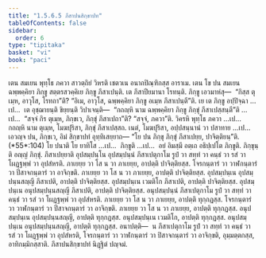 ```yaml
---
title: "1.5.6.5 ภึสาปนสิกฺขาปท"
tableOfContents: false
sidebar:
  order: 6
type: "tipitaka"
basket: "vi"
book: "paci"
---
```



<DynamicBreadcrumb />

<Division number="345" book="paci">

<Paragraph number="1057" book="paci">
เตน สมเยน พุทฺโธ ภควา สาวตฺถิยํ วิหรติ เชตวเน อนาถปิณฺฑิกสฺส อาราเม. เตน โข ปน สมเยน ฉพฺพคฺคิยา ภิกฺขู สตฺตรสวคฺคิเย ภิกฺขู ภึสาเปนฺติ. เต ภึสาปียมานา โรทนฺติ. ภิกฺขู เอวมาหํสุ—  “กิสฺส ตุเมฺห, อาวุโส, โรทถา”ติ? “อิเม, อาวุโส, ฉพฺพคฺคิยา ภิกฺขู อเมฺห ภึสาเปนฺตี”ติ.
</Paragraph>

<Paragraph number="1058" book="paci">
เย เต ภิกฺขู อปฺปิจฺฉา …เป…  เต อุชฺฌายนฺติ ขิยฺยนฺติ วิปาเจนฺติ—  “กถญฺหิ นาม ฉพฺพคฺคิยา ภิกฺขู ภิกฺขุํ ภึสาเปสฺสนฺตี”ติ …เป…  “สจฺจํ กิร ตุเมฺห, ภิกฺขเว, ภิกฺขุํ ภึสาเปถา”ติ? “สจฺจํ, ภควา”ติ. วิครหิ พุทฺโธ ภควา …เป…  กถญฺหิ นาม ตุเมฺห, โมฆปุริสา, ภิกฺขุํ ภึสาเปสฺสถ. เนตํ, โมฆปุริสา, อปฺปสนฺนานํ วา ปสาทาย …เป…  เอวญฺจ ปน, ภิกฺขเว, อิมํ สิกฺขาปทํ อุทฺทิเสยฺยาถ—
</Paragraph>

</Division>
<Division number="346" book="paci">

<Paragraph number="1059" book="paci">
<Emphasis>“โย ปน ภิกฺขุ ภิกฺขุํ ภึสาเปยฺย, ปาจิตฺติยนฺ”</Emphasis>ติ. (*55*:<Emphasis>104</Emphasis>)
</Paragraph>

</Division>
<Division number="347" book="paci">

<Paragraph number="1060" book="paci">
<Emphasis>โย ปนา</Emphasis>ติ โย ยาทิโส …เป…  <Emphasis>ภิกฺขู</Emphasis>ติ …เป…  อยํ อิมสฺมึ อตฺเถ อธิปฺเปโต ภิกฺขูติ.
</Paragraph>

<Paragraph number="1061" book="paci">
<Emphasis>ภิกฺขุนฺ</Emphasis>ติ อญฺญํ ภิกฺขุํ.
</Paragraph>

<Paragraph number="1062" book="paci">
<Emphasis>ภึสาเปยฺยา</Emphasis>ติ อุปสมฺปนฺโน อุปสมฺปนฺนํ ภึสาเปตุกาโม รูปํ วา สทฺทํ วา คนฺธํ วา รสํ วา โผฏฺฐพฺพํ วา อุปสํหรติ. ภาเยยฺย วา โส น วา ภาเยยฺย, อาปตฺติ ปาจิตฺติยสฺส. โจรกนฺตารํ วา วาฬกนฺตารํ วา ปิสาจกนฺตารํ วา อาจิกฺขติ. ภาเยยฺย วา โส น วา ภาเยยฺย, อาปตฺติ ปาจิตฺติยสฺส.
</Paragraph>

</Division>
<Division number="348" book="paci">

<Paragraph number="1063" book="paci">
อุปสมฺปนฺเน อุปสมฺปนฺนสญฺญี ภึสาเปติ, อาปตฺติ ปาจิตฺติยสฺส. อุปสมฺปนฺเน เวมติโก ภึสาเปติ, อาปตฺติ ปาจิตฺติยสฺส. อุปสมฺปนฺเน อนุปสมฺปนฺนสญฺญี ภึสาเปติ, อาปตฺติ ปาจิตฺติยสฺส.
</Paragraph>

<Paragraph number="1064" book="paci">
อนุปสมฺปนฺนํ ภึสาเปตุกาโม รูปํ วา สทฺทํ วา คนฺธํ วา รสํ วา โผฏฺฐพฺพํ วา อุปสํหรติ. ภาเยยฺย วา โส น วา ภาเยยฺย, อาปตฺติ ทุกฺกฏสฺส. โจรกนฺตารํ วา วาฬกนฺตารํ วา ปิสาจกนฺตารํ วา อาจิกฺขติ. ภาเยยฺย วา โส น วา ภาเยยฺย, อาปตฺติ ทุกฺกฏสฺส. อนุปสมฺปนฺเน อุปสมฺปนฺนสญฺญี, อาปตฺติ ทุกฺกฏสฺส. อนุปสมฺปนฺเน เวมติโก, อาปตฺติ ทุกฺกฏสฺส. อนุปสมฺปนฺเน อนุปสมฺปนฺนสญฺญี, อาปตฺติ ทุกฺกฏสฺส.
</Paragraph>

</Division>
<Division number="349" book="paci">

<Paragraph number="1065" book="paci">
อนาปตฺติ—  น ภึสาเปตุกาโม รูปํ วา สทฺทํ วา คนฺธํ วา รสํ วา โผฏฺฐพฺพํ วา อุปสํหรติ, โจรกนฺตารํ วา วาฬกนฺตารํ วา ปิสาจกนฺตารํ วา อาจิกฺขติ, อุมฺมตฺตกสฺส, อาทิกมฺมิกสฺสาติ.

</Paragraph>
</Division>

<Paragraph number="1066" type="center" book="paci">
ภึสาปนสิกฺขาปทํ นิฏฺฐิตํ ปญฺจมํ.
</Paragraph>